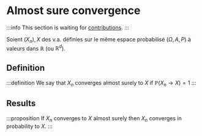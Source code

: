 # Almost sure convergence

:::info
This section is waiting for [contributions](/contributing).
:::

Soient $(X_n), X$ des v.a. définies sur le même espace probabilisé $(\Omega, A, P)$ à valeurs dans $\mathbb R$ (ou $\mathbb R^d$).

## Definition

:::definition
We say that $X_n$ converges almost surely to $X$ if $\mathbb P(X_n \rightarrow X) = 1$
:::

## Results

:::proposition
If $X_n$ converges to $X$ almost surely then $X_n$ converges in probability to $X$.
:::
